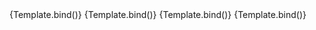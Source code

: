 
<Meta title="Components/Button/Toggle" args={defaultArgs} argTypes={argTypes} />

<Canvas>
	<Story
		name="Default"
		args={{
			toggle: true,
		}}
		argTypes={{
			toggle: {
				control: {
					disable: true,
				},
			},
		}}
		play={defaultTest}
	>
		{Template.bind()}
	</Story>
</Canvas>

<Canvas>
	<Story
		name="True / False"
		args={{
			toggle: true,
			value: true,
			uncheckedValue: false,
		}}
		argTypes={{
			toggle: {
				control: {
					disable: true,
				},
			},
			value: {
				control: {
					disable: true,
				},
			},
			uncheckedValue: {
				control: {
					disable: true,
				},
			},
		}}
		play={defaultTest}
	>
		{Template.bind()}
	</Story>
</Canvas>

<Canvas>
	<Story
		name="Yes / No"
		args={{
			toggle: true,
			value: 'yes',
			uncheckedValue: 'no',
		}}
		argTypes={{
			toggle: {
				control: {
					disable: true,
				},
			},
			value: {
				control: {
					disable: true,
				},
			},
			uncheckedValue: {
				control: {
					disable: true,
				},
			},
		}}
		play={defaultTest}
	>
		{Template.bind()}
	</Story>
</Canvas>

<Canvas>
	<Story
		name="Unselectable"
		args={{
			toggle: true,
			unselectable: false,
		}}
		argTypes={{
			toggle: {
				control: {
					disable: true,
				},
			},
			unselectable: {
				control: {
					disable: true,
				},
			},
		}}
		play={defaultTest}
	>
		{Template.bind()}
	</Story>
</Canvas>
